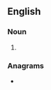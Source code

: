 ==English==

===Noun===
{{head|en|noun form}}

# {{plural of|en|pnictide}}

===Anagrams===
* {{anagrams|en|a=cdeiinpst|pectinids}}